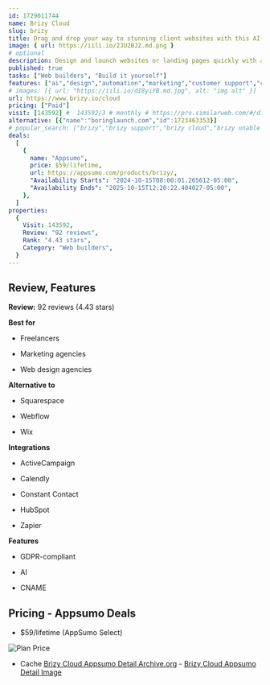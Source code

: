 ```yaml
---
id: 1729011744
name: Brizy Cloud
slug: brizy
title: Drag and drop your way to stunning client websites with this AI-powered site builder
image: { url: https://iili.io/2JU2BJ2.md.png }
# optional
description: Design and launch websites or landing pages quickly with an intuitive, AI-powered drag-and-drop builderCreate custom website popups and alerts to promote discounts and share important updates
published: true
tasks: ["Web builders", "Build it yourself"]
features: ["ai","design","automation","marketing","customer support","collaboration","analytics","project"]
# images: [{ url: "https://iili.io/dI8yiYB.md.jpg", alt: "img alt" }]
url: https://www.brizy.io/cloud
pricing: ["Paid"]
visit: [143592] #  143592/3 # monthly # https://pro.similarweb.com/#/digitalsuite/websiteanalysis/home
alternative: [{"name":"boringlaunch.com","id":1723463353}]
# popular_search: ["brizy","brizy support","brizy cloud","brizy unable to upload file","brizy new menu item won't publish","brizy","website builder for agencies","brizy templates","brizy cloud","brizy pro"]
deals:
  [
    {
      name: "Appsumo",
      price: $59/lifetime,
      url: https://appsumo.com/products/brizy/,
      "Availability Starts": "2024-10-15T08:00:01.265612-05:00",
      "Availability Ends": "2025-10-15T12:20:22.404027-05:00",
    },
  ]
properties:
  {
    Visit: 143592,
    Review: "92 reviews",
    Rank: "4.43 stars",
    Category: "Web builders",
  }
---
```


## Review, Features

**Review:** 92 reviews (4.43 stars)

**Best for**

- Freelancers

- Marketing agencies

- Web design agencies

**Alternative to**

- Squarespace

- Webflow

- Wix

**Integrations**

- ActiveCampaign

- Calendly

- Constant Contact

- HubSpot

- Zapier

**Features**

- GDPR-compliant

- AI

- CNAME

## Pricing - Appsumo Deals

- $59/lifetime (AppSumo Select)

<Img src="https://iili.io/2JUsFnI.png" alt="Plan Price" />

- Cache [Brizy Cloud Appsumo Detail Archive.org](https://web.archive.org/web/*/https://appsumo.com/products/brizy/) - [Brizy Cloud Appsumo Detail Image](https://iili.io/2JUsbx2.png)
